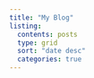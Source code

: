 ```yaml
---
title: "My Blog"
listing: 
  contents: posts
  type: grid
  sort: "date desc"
  categories: true
---
```

